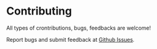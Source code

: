 # Contributing {.unnumbered}

All types of crontributions, bugs, feedbacks are welcome!

Report bugs and submit feedback at [Github Issues](https://github.com/fiorelacl/SCAHpy/issues).